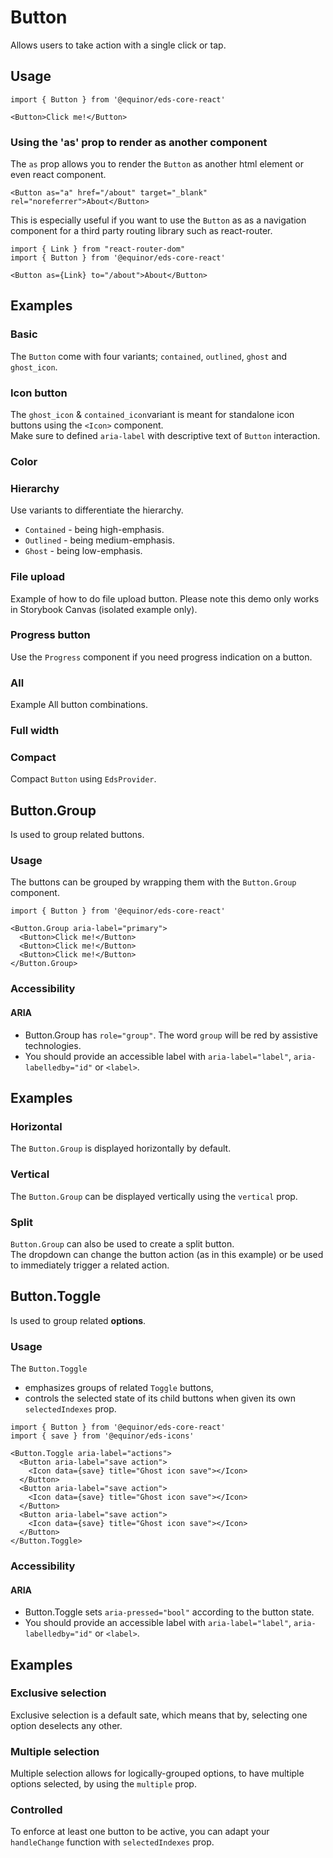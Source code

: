 

# Button 
Allows users to take action with a single click or tap.

<Links 
ariaUrl="https://www.w3.org/WAI/ARIA/apg/patterns/button/" 
figmaUrl="https://www.figma.com/file/0bGXR2sCwMVSDNyyzu5BXrO5/UI%E2%80%94User-Interface?node-id=17394%3A47297" 
documentationUrl="https://eds.equinor.com/0b0c666ab/p/83185a-button/b/86826a"
sourceUrl="https://github.com/equinor/design-system/tree/develop/packages/eds-core-react/src/components/Button"
npmUrl="https://www.npmjs.com/package/@equinor/eds-core-react/"
/>

<Story id="inputs-button--introduction" />
<PropsTable />


## Usage

```tsx
import { Button } from '@equinor/eds-core-react'

<Button>Click me!</Button>
```

### Using the 'as' prop to render as another component

The `as` prop allows you to render the `Button` as another html element or even react component. 

```tsx
<Button as="a" href="/about" target="_blank" rel="noreferrer">About</Button>
```
This is especially useful if you want to use the `Button` as as a navigation component for a third party routing library such as react-router.

```tsx
import { Link } from "react-router-dom"
import { Button } from '@equinor/eds-core-react'

<Button as={Link} to="/about">About</Button>
```

## Examples

### Basic
The `Button` come with four variants; `contained`, `outlined`, `ghost` and `ghost_icon`.

<Story id="inputs-button--basic" />

### Icon button
The `ghost_icon` & `contained_icon`variant is meant for standalone icon buttons using the `<Icon>` component.  
Make sure to defined `aria-label` with descriptive text of `Button` interaction.

<Story id="inputs-button--icon-button" />

### Color

<Story id="inputs-button--color"/>

### Hierarchy
Use variants to differentiate the hierarchy.
<ul>
  <li><code>Contained</code> - being high-emphasis.</li>
  <li><code>Outlined</code> - being medium-emphasis.</li>
  <li><code>Ghost</code> - being low-emphasis.</li>
</ul>

<Story id="inputs-button--hierarchy" />

### File upload
Example of how to do file upload button. Please note this demo only works in Storybook Canvas (isolated example only).

<Story id="inputs-button--file-upload" />

### Progress button
Use the `Progress` component if you need progress indication on a button.

<Story id="inputs-button--progress-button" />

### All
Example All button combinations. 

<Story id="inputs-button--all" />

### Full width

<Story id="inputs-button--full-width" />

### Compact
Compact `Button` using `EdsProvider`.

<Story id="inputs-button--compact" />

## Button.Group
Is used to group related buttons.

### Usage
The buttons can be grouped by wrapping them with the `Button.Group` component.

```tsx
import { Button } from '@equinor/eds-core-react'

<Button.Group aria-label="primary">
  <Button>Click me!</Button>
  <Button>Click me!</Button>
  <Button>Click me!</Button>
</Button.Group>
```

### Accessibility

#### ARIA
<ul>
  <li>Button.Group has <code>role="group"</code>. The word <code>group</code> will be red by assistive technologies.</li>
  <li>You should provide an accessible label with <code>aria-label="label"</code>, <code>aria-labelledby="id"</code> or <code>&lt;label&gt;</code>.</li>
</ul>

## Examples

### Horizontal
The `Button.Group` is displayed horizontally by default.

<Story id="inputs-button--group-horizontal" />

### Vertical
The `Button.Group` can be displayed vertically using the `vertical` prop.

<Story id="inputs-button--group-vertical" />

### Split
`Button.Group` can also be used to create a split button. <br />
The dropdown can change the button action (as in this example) or be used to immediately trigger a related action.

<Story id="inputs-button--group-split" />

## Button.Toggle
Is used to group related **options**.

### Usage

The `Button.Toggle`
<ul>
  <li>emphasizes groups of related <code>Toggle</code> buttons,</li>
  <li>controls the selected state of its child buttons when given its own <code>selectedIndexes</code> prop.</li>
</ul>

```tsx
import { Button } from '@equinor/eds-core-react'
import { save } from '@equinor/eds-icons'

<Button.Toggle aria-label="actions">
  <Button aria-label="save action">
    <Icon data={save} title="Ghost icon save"></Icon>
  </Button>
  <Button aria-label="save action">
    <Icon data={save} title="Ghost icon save"></Icon>
  </Button>
  <Button aria-label="save action">
    <Icon data={save} title="Ghost icon save"></Icon>
  </Button>
</Button.Toggle>
```

### Accessibility

#### ARIA
<ul>
  <li>Button.Toggle sets <code>aria-pressed="bool"</code> according to the button state.</li>
  <li>You should provide an accessible label with <code>aria-label="label"</code>, <code>aria-labelledby="id"</code> or <code>&lt;label&gt;</code>.</li>
</ul>

## Examples

### Exclusive selection

Exclusive selection is a default sate, which means that by, selecting one option deselects any other.

<Story id="inputs-button--toggle-exclusive-selection" />

### Multiple selection

Multiple selection allows for logically-grouped options, to have multiple options selected, by using the `multiple` prop.

<Story id="inputs-button--toggle-multiple" />

### Controlled

To enforce at least one button to be active, you can adapt your `handleChange` function with `selectedIndexes` prop.

<Story id="inputs-button--toggle-controlled" />
